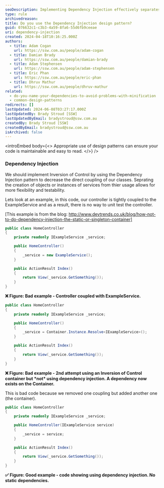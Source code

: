 ```yaml
---
seoDescription: Implementing Dependency Injection effectively separates object creation from usage, increasing flexibility and testability while reducing coupling.
type: rule
archivedreason:
title: Do you use the Dependency Injection design pattern?
guid: 076632c1-c3b3-4a59-8fa6-55d6fb9ceeae
uri: dependency-injection
created: 2024-04-18T10:16:25.000Z
authors:
  - title: Adam Cogan
    url: https://ssw.com.au/people/adam-cogan
  - title: Damian Brady
    url: https://ssw.com.au/people/damian-brady
  - title: Adam Stephensen
    url: https://ssw.com.au/people/adam-stephensen
  - title: Eric Phan
    url: https://ssw.com.au/people/eric-phan
  - title: Dhruv Mathur
    url: https://ssw.com.au/people/dhruv-mathur
related:
  - do-you-name-your-dependencies-to-avoid-problems-with-minification
  - common-design-patterns
redirects: []
lastUpdated: 2024-06-08T03:27:17.000Z
lastUpdatedBy: Brady Stroud [SSW]
lastUpdatedByEmail: bradystroud@ssw.com.au
createdBy: Brady Stroud [SSW]
createdByEmail: bradystroud@ssw.com.au
isArchived: false
---
```


<introEmbed
  body={<>
Appropriate use of design patterns can ensure your code is maintainable and easy to read.
  </>}
/>
### Dependency Injection

We should implement Inversion of Control by using the Dependency Injection pattern to decrease the direct coupling of our classes. Seprating the creation of objects or instances of services from thier usage allows for more flexibility and testability.

Lets look at an example, in this code, our controller is tightly coupled to the ExampleService and as a result, there is no way to unit test the controller.

[This example is from the blog: http://www.devtrends.co.uk/blog/how-not-to-do-dependency-injection-the-static-or-singleton-container]

```csharp
public class HomeController
{
    private readonly IExampleService _service;

    public HomeController()
    {
        _service = new ExampleService();
    }

    public ActionResult Index()
    {
        return View(_service.GetSomething());
    }
}
```

**❌ Figure: Bad example - Controller coupled with ExampleService.**

```csharp
public class HomeController
{
    private readonly IExampleService _service;

    public HomeController()
    {
        _service = Container.Instance.Resolve<IExampleService>();
    }

    public ActionResult Index()
    {
        return View(_service.GetSomething());
    }
}
```

**❌ Figure: Bad example - 2nd attempt using an Inversion of Control container but \*not\* using dependency injection. A dependency now exists on the Container.**

This is bad code because we removed one coupling but added another one (the container).

```csharp
public class HomeController
{
    private readonly IExampleService _service;

    public HomeController(IExampleService service)
    {
        _service = service;
    }

    public ActionResult Index()
    {
        return View(_service.GetSomething());
    }
}
```

**✅ Figure: Good example - code showing using dependency injection. No static dependencies.**
